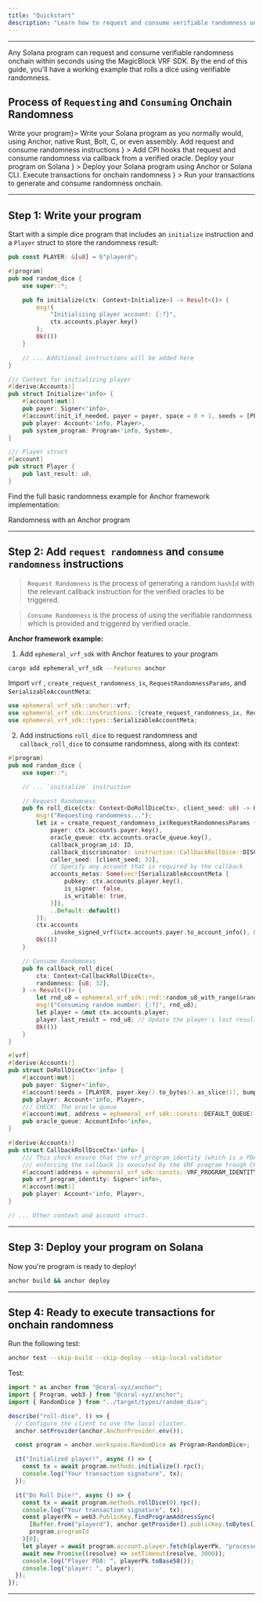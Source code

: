 ```yaml
---
title: "Quickstart"
description: "Learn how to request and consume verifiable randomness onchain using the MagicBlock VRF SDK on Solana."
---
```



---

Any Solana program can request and consume verifiable randomness onchain within seconds using the MagicBlock VRF SDK. By the end of this guide, you'll have a working example that rolls a dice using verifiable randomness.

## Process of `Requesting` and `Consuming` Onchain Randomness

<Steps>
  <Step title={<a href="#step-1%3A-write-your-program">Write your program</a>}>
    Write your Solana program as you normally would, using Anchor, native Rust,
    Bolt, C, or even assembly.
  </Step>
  <Step
    title={
      <a href="#step-2%3A-add-request-randomness-and-consume-randomness-instructions">
        Add request and consume randomness instructions
      </a>
    }
  >
    Add CPI hooks that request and consume randomness via callback from a
    verified oracle.
  </Step>
  <Step
    title={
      <a href="#step-3%3A-deploy-your-program-on-solana">
        Deploy your program on Solana
      </a>
    }
  >
    Deploy your Solana program using Anchor or Solana CLI.
  </Step>
  <Step
    title={
      <a href="#step-4%3A-ready-to-execute-transactions-for-onchain-randomness">
        Execute transactions for onchain randomness
      </a>
    }
  >
    Run your transactions to generate and consume randomness onchain.
  </Step>
</Steps>

---

## Step 1: Write your program

Start with a simple dice program that includes an `initialize` instruction and a `Player` struct to store the randomness result:

```rust
pub const PLAYER: &[u8] = b"playerd";

#[program]
pub mod random_dice {
    use super::*;

    pub fn initialize(ctx: Context<Initialize>) -> Result<()> {
        msg!(
            "Initializing player account: {:?}",
            ctx.accounts.player.key()
        );
        Ok(())
    }

    // ... Additional instructions will be added here
}

/// Context for initializing player
#[derive(Accounts)]
pub struct Initialize<'info> {
    #[account(mut)]
    pub payer: Signer<'info>,
    #[account(init_if_needed, payer = payer, space = 8 + 1, seeds = [PLAYER, payer.key().to_bytes().as_slice()], bump)]
    pub player: Account<'info, Player>,
    pub system_program: Program<'info, System>,
}

/// Player struct
#[account]
pub struct Player {
    pub last_result: u8,
}
```

Find the full basic randomness example for Anchor framework implementation:

<CardGroup cols={2}>
  <Card
    title="Anchor Example"
    icon="anchor"
    href="https://github.com/magicblock-labs/magicblock-engine-examples/tree/main/roll-dice"
    iconType="duotone"
  >
    Randomness with an Anchor program
  </Card>
</CardGroup>

---

## Step 2: Add `request randomness` and `consume randomness` instructions

> `Request Randomness` is the process of generating a random `hashId` with the relevant callback instruction for the verified oracles to be triggered.

> `Consume Randomness` is the process of using the verifiable randomness which is provided and triggered by verified oracle.

**Anchor framework example:**

1. Add `ephemeral_vrf_sdk` with Anchor features to your program

```bash
cargo add ephemeral_vrf_sdk --features anchor
```

Import `vrf` , `create_request_randomness_ix`, `RequestRandomnessParams`, and `SerializableAccountMeta`:

```rust
use ephemeral_vrf_sdk::anchor::vrf;
use ephemeral_vrf_sdk::instructions::{create_request_randomness_ix, RequestRandomnessParams};
use ephemeral_vrf_sdk::types::SerializableAccountMeta;
```

2. Add instructions `roll_dice` to request randomness and `callback_roll_dice` to consume randomness, along with its context:

```rust
#[program]
pub mod random_dice {
    use super::*;

    // ... `initialize` instruction

    // Request Randomness
    pub fn roll_dice(ctx: Context<DoRollDiceCtx>, client_seed: u8) -> Result<()> {
        msg!("Requesting randomness...");
        let ix = create_request_randomness_ix(RequestRandomnessParams {
            payer: ctx.accounts.payer.key(),
            oracle_queue: ctx.accounts.oracle_queue.key(),
            callback_program_id: ID,
            callback_discriminator: instruction::CallbackRollDice::DISCRIMINATOR.to_vec(),
            caller_seed: [client_seed; 32],
            // Specify any account that is required by the callback
            accounts_metas: Some(vec![SerializableAccountMeta {
                pubkey: ctx.accounts.player.key(),
                is_signer: false,
                is_writable: true,
            }]),
            ..Default::default()
        });
        ctx.accounts
            .invoke_signed_vrf(&ctx.accounts.payer.to_account_info(), &ix)?;
        Ok(())
    }

    // Consume Randomness
    pub fn callback_roll_dice(
        ctx: Context<CallbackRollDiceCtx>,
        randomness: [u8; 32],
    ) -> Result<()> {
        let rnd_u8 = ephemeral_vrf_sdk::rnd::random_u8_with_range(&randomness, 1, 6);
        msg!("Consuming random number: {:?}", rnd_u8);
        let player = &mut ctx.accounts.player;
        player.last_result = rnd_u8; // Update the player's last result
        Ok(())
    }
}

#[vrf]
#[derive(Accounts)]
pub struct DoRollDiceCtx<'info> {
    #[account(mut)]
    pub payer: Signer<'info>,
    #[account(seeds = [PLAYER, payer.key().to_bytes().as_slice()], bump)]
    pub player: Account<'info, Player>,
    /// CHECK: The oracle queue
    #[account(mut, address = ephemeral_vrf_sdk::consts::DEFAULT_QUEUE)]
    pub oracle_queue: AccountInfo<'info>,
}

#[derive(Accounts)]
pub struct CallbackRollDiceCtx<'info> {
    /// This check ensure that the vrf_program_identity (which is a PDA) is a singer
    /// enforcing the callback is executed by the VRF program trough CPI
    #[account(address = ephemeral_vrf_sdk::consts::VRF_PROGRAM_IDENTITY)]
    pub vrf_program_identity: Signer<'info>,
    #[account(mut)]
    pub player: Account<'info, Player>,
}

// ... Other context and account struct.
```

---

## Step 3: Deploy your program on Solana

Now you're program is ready to deploy!

```bash
anchor build && anchor deploy
```

---

## Step 4: Ready to execute transactions for onchain randomness

Run the following test:

```bash
anchor test --skip-build --skip-deploy --skip-local-validator
```

Test:

```typescript
import * as anchor from "@coral-xyz/anchor";
import { Program, web3 } from "@coral-xyz/anchor";
import { RandomDice } from "../target/types/random_dice";

describe("roll-dice", () => {
  // Configure the client to use the local cluster.
  anchor.setProvider(anchor.AnchorProvider.env());

  const program = anchor.workspace.RandomDice as Program<RandomDice>;

  it("Initialized player!", async () => {
    const tx = await program.methods.initialize().rpc();
    console.log("Your transaction signature", tx);
  });

  it("Do Roll Dice!", async () => {
    const tx = await program.methods.rollDice(0).rpc();
    console.log("Your transaction signature", tx);
    const playerPk = web3.PublicKey.findProgramAddressSync(
      [Buffer.from("playerd"), anchor.getProvider().publicKey.toBytes()],
      program.programId
    )[0];
    let player = await program.account.player.fetch(playerPk, "processed");
    await new Promise((resolve) => setTimeout(resolve, 3000));
    console.log("Player PDA: ", playerPk.toBase58());
    console.log("player: ", player);
  });
});
```

---
